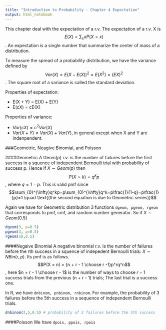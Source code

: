 ```yaml
---
title: "Introduction to Probability - Chapter 4 Expectation"
output: html_notebook
---
```

This chapter deal with the expectation of a r.v. The expectation of a r.v. X is $$E(X) = \sum_{x}{xP(X=x)}$$. An expectation is a single number that summarize the center of mass of a distribution.

To measure the spread of a probability distribution, we have the variance defined by $$Var(X) = E(X - E(X))^2 = E(X^2) = (EX)^2$$. The square root of a variance is called the standard deviation.

Properties of expectation:

 - E(X + Y) = E(X) + E(Y)
 - E(cX) = cE(X)

Properties of variance:

 - $Var(cX) = c^2Var(X)$
 - $Var(X + Y) \neq Var(X) + Var(Y)$, in general except when X and Y are indenpendent.
 
###Geometric, Neagive Binomial, and Poisson

####Geometric
A Geom(p) r.v. is the number of failures before the first success in a squence of independent Bernoulli trial with probability of success p. Hence if $X\sim Geom(p)$ then $$P(X = k) = q^kp$$, where $q = 1- p$. This is valid pmf since $$\sum_{0}^{\infty}q^kp=p\sum_{0}^{\infty}q^k=p\frac{1}{1-q}=p\frac{1}{p}=1 \quad \text{(the second equation is due to Geometric series)}$$


Again we have for Geometric distribution 3 functions ```dgeom, pgeom, rgeom``` that corresponds to pmf, cmf, and random number generator. So if $X \sim Geom(0.5)$
```r
dgeom(3, p=0.5)
pgeom(3, p=0.5)
rgeom(10,0.5)
```

####Negaive Binomial
A negative binomial r.v. is the number of failures before the rth success in a squence of indepedent Bernoulli trials: $X \sim NBin(r,p)$. Its pmf is as follows. $$P(X = n) = {n + r - 1 \choose r -1}p^rq^n$$, here $n + r - 1 \choose r - 1$ is the number of ways to choose $r-1$ success trials from the previous (n + r - 1) trials; The last trial is a success one.

In R, we have ```dnbinom, pnbinom, rnbinom```. For example, the probability of 3 failures before the 5th success in a sequence of independent Bernoulli trials.
```r
dnbinom(3,5,0.5) # probability of 3 failures before the 5th success
```


####Poisson
We have ```dpois, ppois, rpois```